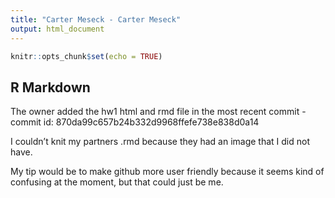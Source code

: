 ```yaml
---
title: "Carter Meseck - Carter Meseck"
output: html_document
---
```


```r
knitr::opts_chunk$set(echo = TRUE)
```

## R Markdown

The owner added the hw1 html and rmd file in the most recent commit - commit id: 870da99c657b24b332d9968ffefe738e838d0a14

I couldn't knit my partners .rmd because they had an image that I did not have.

My tip would be to make github more user friendly because it seems kind of confusing at the moment, but that could just be me.
